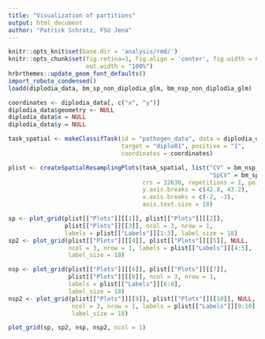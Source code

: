 ```yaml
---
title: "Visualization of partitions"
output: html_document
author: "Patrick Schratz, FSU Jena"
---
```


```r
knitr::opts_knit$set(base.dir = 'analysis/rmd/')
knitr::opts_chunk$set(fig.retina=3, fig.align = 'center', fig.width = 6.93, fig.height = 6.13,
                      out.width = "100%")
hrbrthemes::update_geom_font_defaults()
import_roboto_condensed()
loadd(diplodia_data, bm_sp_non_diplodia_glm, bm_nsp_non_diplodia_glm)
```


```r
coordinates <- diplodia_data[, c("x", "y")]
diplodia_data$geometry <- NULL
diplodia_data$x = NULL
diplodia_data$y = NULL

task_spatial <- makeClassifTask(id = "pathogen_data", data = diplodia_data,
                                target = "diplo01", positive = "1",
                                coordinates = coordinates)

plist <- createSpatialResamplingPlots(task_spatial, list("CV" = bm_nsp_non_diplodia_glm$results$diplodia$classif.binomial,
                                                         "SpCV" = bm_sp_non_diplodia_glm$results$diplodia$classif.binomial),
                                      crs = 32630, repetitions = 1, point.size = 1.5,
                                      y.axis.breaks = c(42.8, 43.2),
                                      x.axis.breaks = c(-2, -3),
                                      axis.text.size = 18)

sp <- plot_grid(plist[["Plots"]][[1]], plist[["Plots"]][[2]],
                plist[["Plots"]][[3]], ncol = 3, nrow = 1,
                labels = plist[["Labels"]][1:3], label_size = 18)
sp2 <- plot_grid(plist[["Plots"]][[4]], plist[["Plots"]][[5]], NULL,
                 ncol = 3, nrow = 1, labels = plist[["Labels"]][4:5],
                 label_size = 18)

nsp <- plot_grid(plist[["Plots"]][[6]], plist[["Plots"]][[7]],
                 plist[["Plots"]][[8]], ncol = 3, nrow = 1,
                 labels = plist[["Labels"]][6:8],
                 label_size = 18)
nsp2 <- plot_grid(plist[["Plots"]][[9]], plist[["Plots"]][[10]], NULL,
                  ncol = 3, nrow = 1, labels = plist[["Labels"]][9:10],
                  label_size = 18)

```

```r
plot_grid(sp, sp2, nsp, nsp2, ncol = 1)
```
